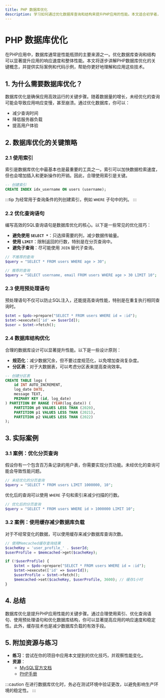 ```yaml
---
title: PHP 数据库优化
description: 学习如何通过优化数据库查询和结构来提升PHP应用的性能。本文适合初学者，涵盖从基础到实际案例的全面内容。
---
```


# PHP 数据库优化

在PHP应用中，数据库通常是性能瓶颈的主要来源之一。优化数据库查询和结构可以显著提升应用的响应速度和整体性能。本文将逐步讲解PHP数据库优化的关键概念，并提供实际案例和代码示例，帮助你更好地理解和应用这些技术。

## 1. 为什么需要数据库优化？

数据库优化是确保应用高效运行的关键步骤。随着数据量的增长，未经优化的查询可能会导致应用响应变慢，甚至崩溃。通过优化数据库，你可以：

- 减少查询时间
- 降低服务器负载
- 提高用户体验

## 2. 数据库优化的关键策略

### 2.1 使用索引

索引是数据库优化中最基本也是最重要的工具之一。索引可以加快数据检索速度，但也会增加插入和更新操作的开销。因此，合理使用索引是关键。

```sql
-- 创建索引
CREATE INDEX idx_username ON users (username);
```

:::tip
为经常用于查询条件的列创建索引，例如 `WHERE` 子句中的列。
:::

### 2.2 优化查询语句

编写高效的SQL查询语句是数据库优化的核心。以下是一些常见的优化技巧：

- **避免使用 `SELECT *`**：只选择需要的列，减少数据传输量。
- **使用 `LIMIT`**：限制返回的行数，特别是在分页查询中。
- **避免子查询**：尽可能使用 `JOIN` 替代子查询。

```php
// 不推荐的查询
$query = "SELECT * FROM users WHERE age > 30";

// 推荐的查询
$query = "SELECT username, email FROM users WHERE age > 30 LIMIT 10";
```

### 2.3 使用预处理语句

预处理语句不仅可以防止SQL注入，还能提高查询性能，特别是在重复执行相同查询时。

```php
$stmt = $pdo->prepare("SELECT * FROM users WHERE id = :id");
$stmt->execute(['id' => $userId]);
$user = $stmt->fetch();
```

### 2.4 数据库结构优化

合理的数据库设计可以显著提升性能。以下是一些设计原则：

- **规范化**：减少数据冗余，但不要过度规范化，以免增加查询复杂度。
- **分区表**：对于大数据表，可以考虑分区表来提高查询效率。

```sql
-- 创建分区表
CREATE TABLE logs (
    id INT AUTO_INCREMENT,
    log_date DATE,
    message TEXT,
    PRIMARY KEY (id, log_date)
) PARTITION BY RANGE (YEAR(log_date)) (
    PARTITION p0 VALUES LESS THAN (2020),
    PARTITION p1 VALUES LESS THAN (2021),
    PARTITION p2 VALUES LESS THAN (2022)
);
```

## 3. 实际案例

### 3.1 案例：优化分页查询

假设你有一个包含百万条记录的用户表，你需要实现分页功能。未经优化的查询可能会导致性能问题。

```php
// 未经优化的分页查询
$query = "SELECT * FROM users LIMIT 1000000, 10";
```

优化后的查询可以使用 `WHERE` 子句和索引来减少扫描的行数。

```php
// 优化后的分页查询
$query = "SELECT * FROM users WHERE id > 1000000 LIMIT 10";
```

### 3.2 案例：使用缓存减少数据库负载

对于不经常变化的数据，可以使用缓存来减少数据库查询次数。

```php
// 使用Memcached缓存查询结果
$cacheKey = 'user_profile_' . $userId;
$userProfile = $memcached->get($cacheKey);

if (!$userProfile) {
    $stmt = $pdo->prepare("SELECT * FROM users WHERE id = :id");
    $stmt->execute(['id' => $userId]);
    $userProfile = $stmt->fetch();
    $memcached->set($cacheKey, $userProfile, 3600); // 缓存1小时
}
```

## 4. 总结

数据库优化是提升PHP应用性能的关键步骤。通过合理使用索引、优化查询语句、使用预处理语句和优化数据库结构，你可以显著提高应用的响应速度和稳定性。此外，缓存技术也是减少数据库负载的有效手段。

## 5. 附加资源与练习

- **练习**：尝试在你的项目中应用本文提到的优化技巧，并观察性能变化。
- **资源**：
  - [MySQL官方文档](https://dev.mysql.com/doc/)
  - [PHP手册](https://www.php.net/manual/en/)

:::caution
在进行数据库优化时，务必在测试环境中验证更改，以避免影响生产环境的稳定性。
:::